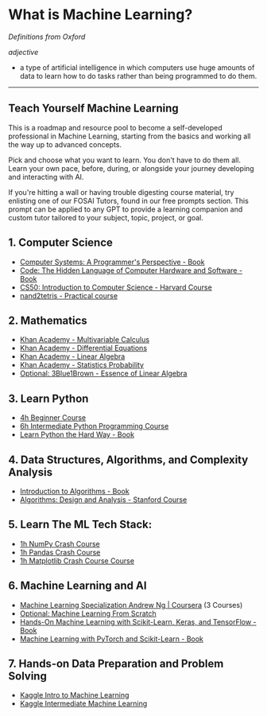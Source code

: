 # What is Machine Learning?

*Definitions from Oxford*

*adjective*
- a type of artificial intelligence in which computers use huge amounts of data to learn how to do tasks rather than being programmed to do them.

---

## Teach Yourself Machine Learning

This is a roadmap and resource pool to become a self-developed professional in Machine Learning, starting from the basics and working all the way up to advanced concepts. 

Pick and choose what you want to learn. You don't have to do them all. Learn your own pace, before, during, or alongside your journey developing and interacting with AI. 

If you're hitting a wall or having trouble digesting course material, try enlisting one of our FOSAI Tutors, found in our free prompts section. This prompt can be applied to any GPT to provide a learning companion and custom tutor tailored to your subject, topic, project, or goal.

## 1. Computer Science

* [Computer Systems: A Programmer's Perspective - Book](https://www.amazon.com/Computer-Systems-Programmers-Perspective-3rd/dp/013409266X/)
* [Code: The Hidden Language of Computer Hardware and Software - Book](https://www.amazon.com/Code-Language-Computer-Hardware-Software/dp/0735611319/)
* [CS50: Introduction to Computer Science - Harvard Course](https://www.edx.org/course/introduction-computer-science-harvardx-cs50x)
* [nand2tetris - Practical course](https://www.nand2tetris.org/)

## 2. Mathematics

* [Khan Academy - Multivariable Calculus](https://www.khanacademy.org/math/multivariable-calculus)
* [Khan Academy - Differential Equations](https://www.khanacademy.org/math/differential-equations)
* [Khan Academy - Linear Algebra](https://www.khanacademy.org/math/linear-algebra)
* [Khan Academy - Statistics Probability](https://www.khanacademy.org/math/statistics-probability)
* [Optional: 3Blue1Brown - Essence of Linear Algebra](https://www.3blue1brown.com/essence-of-linear-algebra-page/)

## 3. Learn Python

* [4h Beginner Course](https://youtu.be/rfscVS0vtbw)
* [6h Intermediate Python Programming Course](https://youtu.be/HGOBQPFzWKo)
* [Learn Python the Hard Way - Book](https://www.learnpythonthehardway.org/)

## 4. Data Structures, Algorithms, and Complexity Analysis

* [Introduction to Algorithms - Book](https://www.amazon.com/Introduction-Algorithms-3rd-MIT-Press/dp/0262033844)
* [Algorithms: Design and Analysis - Stanford Course](https://www.edx.org/course/algorithms-design-and-analysis)

## 5. Learn The ML Tech Stack:

* [1h NumPy Crash Course](https://youtu.be/9JUAPgtkKpI)
* [1h Pandas Crash Course](https://youtu.be/vmEHCJofslg)
* [1h Matplotlib Crash Course Course](https://youtu.be/3Xc3CA655Y4)

## 6. Machine Learning and AI

* [Machine Learning Specialization Andrew Ng | Coursera](https://www.coursera.org/specializations/machine-learning-introduction) (3 Courses)
* [Optional: Machine Learning From Scratch](https://youtube.com/playlist?list=PLqnslRFeH2Upcrywf-u2etjdxxkL8nl7E)
* [Hands-On Machine Learning with Scikit-Learn, Keras, and TensorFlow - Book](https://www.oreilly.com/library/view/hands-on-machine-learning/9781492032632/)
* [Machine Learning with PyTorch and Scikit-Learn - Book](https://www.packtpub.com/product/machine-learning-with-pytorch-and-scikit-learn/9781801819312)

## 7. Hands-on Data Preparation and Problem Solving

* [Kaggle Intro to Machine Learning](https://www.kaggle.com/learn/intro-to-machine-learning)
* [Kaggle Intermediate Machine Learning](https://www.kaggle.com/learn/intermediate-machine-learning)